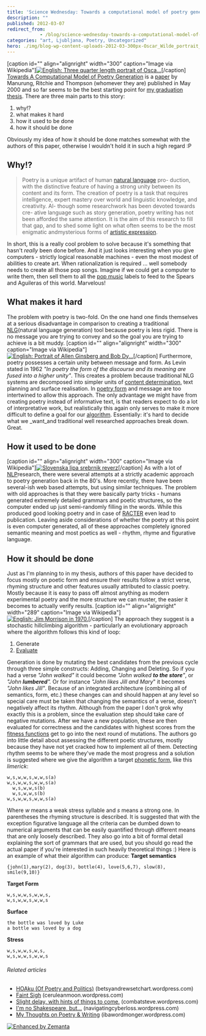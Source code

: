 ```yaml
---
title: 'Science Wednesday: Towards a computational model of poetry generation'
description: ""
published: 2012-03-07
redirect_from: 
            - /blog/science-wednesday-towards-a-computational-model-of-poetry-generation/swizec/3855
categories: "art, Ljubljana, Poetry, Uncategorized"
hero: ./img/blog-wp-content-uploads-2012-03-300px-Oscar_Wilde_portrait_by_Napoleon_Sarony_-_albumen4.jpg
---
```

\[caption id=&quot;&quot; align=&quot;alignright&quot; width=&quot;300&quot; caption=&quot;Image via Wikipedia&quot;][![English: Three quarter length portrait of Osca...](./img/blog-wp-content-uploads-2012-03-300px-Oscar_Wilde_portrait_by_Napoleon_Sarony_-_albumen4.jpg "English: Three quarter length portrait of Osca...")](http://commons.wikipedia.org/wiki/File:Oscar_Wilde_portrait_by_Napoleon_Sarony_-_albumen.jpg)\[/caption] [Towards A Computational Model of Poetry Generation](https://www.era.lib.ed.ac.uk/handle/1842/3460 "Towards a computational model of poetry generation") is a [paper](http://en.wikipedia.org/wiki/Paper "Paper") by Manurung, Ritchie and Thompson (whomever they are) published in May 2000 and so far seems to be the best starting point for [my graduation thesis](https://github.com/Swizec/Le-Thesis). There are three main parts to this story:

1. why!?
2. what makes it hard
3. how it used to be done
4. how it should be done

Obviously my idea of how it should be done matches somewhat with the authors of this paper, otherwise I wouldn&#x27;t hold it in such a high regard :P

## Why!?

> Poetry is a unique artifact of human [natural language](http://en.wikipedia.org/wiki/Natural_language "Natural language") pro- duction, with the distinctive feature of having a strong unity between its content and its form. The creation of poetry is a task that requires intelligence, expert mastery over world and linguistic knowledge, and creativity. Al- though some researchwork has been devoted towards cre- ative language such as story generation, poetry writing has not been afforded the same attention. It is the aim of this research to fill that gap, and to shed some light on what often seems to be the most enigmatic andmysterious forms of [artistic expression](http://en.wikipedia.org/wiki/Art "Art").

In short, this is a really cool problem to solve because it&#x27;s something that hasn&#x27;t _really_ been done before. And it just looks interesting when you give computers - strictly logical reasonable machines - even the most modest of abilities to create art. When rationalization is required ... well somebody needs to create all those pop songs. Imagine if we could get a computer to write them, then sell them to all the [pop music](http://en.wikipedia.org/wiki/Pop_music "Pop music") labels to feed to the Spears and Aguileras of this world. Marvelous!

## What makes it hard

The problem with poetry is two-fold. On the one hand one finds themselves at a serious disadvantage in comparison to creating a traditional [NLG](http://en.wikipedia.org/wiki/Natural_language_generation "Natural language generation")(natural language generation) tool because poetry is less rigid. There is no message you are trying to convey and so the goal you are trying to achieve is a bit muddy. \[caption id=&quot;&quot; align=&quot;alignright&quot; width=&quot;300&quot; caption=&quot;Image via Wikipedia&quot;][![English: Portrait of Allen Ginsberg and Bob Dy...](./img/blog-wp-content-uploads-2012-03-300px-Ginsberg-dylan2.jpg "English: Portrait of Allen Ginsberg and Bob Dy...")](http://commons.wikipedia.org/wiki/File:Ginsberg-dylan.jpg)\[/caption] Furthermore, poetry possesses a certain unity between message and form. As Levin stated in 1962 _&quot;In poetry the form of the discourse and its meaning are fused into a higher unity&quot;_. This creates a problem because traditional NLG systems are decomposed into simpler units of [content determination](http://en.wikipedia.org/wiki/Content_determination "Content determination"), text planning and surface realisation. In [poetry form](http://en.wikipedia.org/wiki/Poetry "Poetry") and message are too intertwined to allow this approach. The only advantage we might have from creating poetry instead of informative text, is that readers expect to do a lot of interpretative work, but realistically this again only serves to make it more difficult to define a goal for our [algorithm](http://en.wikipedia.org/wiki/Algorithm "Algorithm"). Essentially: it&#x27;s hard to decide what we _want_and traditional well researched approaches break down. Great.

## How it used to be done

\[caption id=&quot;&quot; align=&quot;alignright&quot; width=&quot;300&quot; caption=&quot;Image via Wikipedia&quot;][![Slovenska lipa srebrnik reverz](./img/blog-wp-content-uploads-2012-03-300px-Slovenska_lipa_srebrnik_reverz1.jpg "Slovenska lipa srebrnik reverz")](http://commons.wikipedia.org/wiki/File:Slovenska_lipa_srebrnik_reverz.jpg)\[/caption] As with a lot of [NLP](http://en.wikipedia.org/wiki/Natural_language_processing "Natural language processing")research, there were several attempts at a strictly academic approach to poetry generation back in the 80&#x27;s. More recently, there have been several-ish web based attempts, but using similar techniques. The problem with old approaches is that they were basically party tricks - humans generated extremely detailed grammars and poetic structures, so the computer ended up just semi-randomly filling in the words. While this produced good looking poetry and in case of [RACTER](http://en.wikipedia.org/wiki/Racter "Racter") even lead to publication. Leaving aside considerations of whether the poetry at this point is even computer generated, all of these approaches completely ignored semantic meaning and most poetics as well - rhythm, rhyme and figurative language.

## How it should be done

Just as I&#x27;m planning to in my thesis, authors of this paper have decided to focus mostly on poetic form and ensure their results follow a strict verse, rhyming structure and other features usually attributed to classic poetry. Mostly because it is easy to pass off almost anything as modern experimental poetry and the more structure we can muster, the easier it becomes to actually verify results. \[caption id=&quot;&quot; align=&quot;alignright&quot; width=&quot;289&quot; caption=&quot;Image via Wikipedia&quot;][![English: Jim Morrison in 1970.](./img/blog-wp-content-uploads-2012-03-Jim_Morrison_19702.jpg "English: Jim Morrison in 1970.")](http://commons.wikipedia.org/wiki/File:Jim_Morrison_1970.jpg)\[/caption] The approach they suggest is a stochastic hillclimbing algorithm - particularly an evolutionary approach where the algorithm follows this kind of loop:

1. Generate
2. [Evaluate](http://en.wikipedia.org/wiki/Evaluation "Evaluation")

Generation is done by mutating the best candidates from the previous cycle through three simple constructs: Adding, Changing and Deleting. So if you had a verse _&quot;John walked&quot;_ it could become _&quot;John walked **to the store**&quot;_, or _&quot;John **lumbered**&quot;._ Or for instance _&quot;John likes Jill and Mary_&quot; it becomes _&quot;John likes Jill&quot;_. Because of an integrated architecture (combining all of semantics, form, etc.) these changes can and should happen at any level so special care must be taken that changing the semantics of a verse, doesn&#x27;t negatively affect its rhythm. Although from the paper I don&#x27;t grok why exactly this is a problem, since the evaluation step should take care of negative mutations. After we have a new population, these are then evaluated for correctness and the candidates with highest scores from the [fitness functions](http://en.wikipedia.org/wiki/Fitness_function "Fitness function") get to go into the next round of mutations. The authors go into little detail about assessing the different poetic structures, mostly because they have not yet cracked how to implement all of them. Detecting rhythm seems to be where they&#x27;ve made the most progress and a solution is suggested where we give the algorithm a target [phonetic form](http://en.wikipedia.org/wiki/Phonetic_form "Phonetic form"), like this _limerick_:

```
w,s,w,w,s,w,w,s(a)
w,s,w,w,s,w,w,s(a)
  w,s,w,w,s(b)
  w,s,w,w,s(b)
w,s,w,w,s,w,w,s(a)
```

Where _w_ means a weak stress syllable and _s_ means a strong one. In parentheses the rhyming structure is described. It is suggested that with the exception figurative language all the criteria can be dumbed down to numerical arguments that can be easily quantified through different means that are only loosely described. They also go into a bit of formal detail explaining the sort of grammars that are used, but you should go read the actual paper if you&#x27;re interested in such heavily theoretical things :) Here is an example of what their algorithm can produce: **Target semantics**

```
{john(1),mary(2), dog(3), bottle(4), love(5,6,7), slow(8), smile(9,10)}
```

**Target Form**

```
w,s,w,w,s,w,w,s,
w,s,w,w,s,w,w,s
```

**Surface**

```
the bottle was loved by Luke
a bottle was loved by a dog
```

**Stress**

```
w,s,w,w,s,w,s,
w,s,w,w,s,w,w,s
```

###### Related articles

- [HOAku (Of Poetry and Politics)](http://betsyandrewsetchart.wordpress.com/2011/11/29/hoaku-of-poetry-and-politics/) (betsyandrewsetchart.wordpress.com)
- [Faint Sigh](http://ceruleanmoon.wordpress.com/2012/02/26/faint-sigh/) (ceruleanmoon.wordpress.com)
- [Slight delay, with hints of things to come.](http://combatsteve.wordpress.com/2012/02/07/slight-delay-with-hints-of-things-to-come/) (combatsteve.wordpress.com)
- [I&#x27;m no Shakespeare, but...](http://navigatingcyberloss.wordpress.com/2012/03/03/im-no-shakespeare-but/) (navigatingcyberloss.wordpress.com)
- [My Thoughts on Poetry &amp; Writing](http://ibawordmonger.wordpress.com/2012/02/07/my-thoughts-on-poetry-writing/) (ibawordmonger.wordpress.com)

[![Enhanced by Zemanta](http://img.zemanta.com/zemified_e.png?x-id=8ef58f03-3863-4b67-a428-337537dccf67)](http://www.zemanta.com/ "Enhanced by Zemanta")